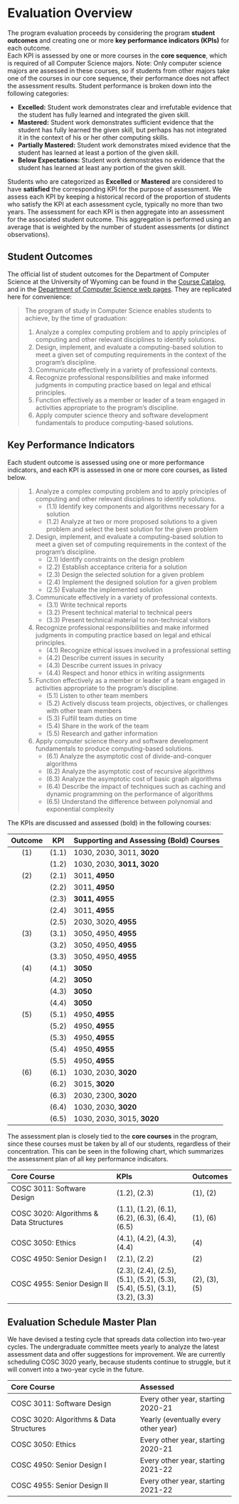 # Evaluation Overview

The program evaluation proceeds by considering the program **student outcomes** 
and creating one or more **key performance indicators (KPIs)** for each outcome.  
Each KPI is assessed by one or more courses in the **core sequence**, which is
required of all Computer Science majors. Note: Only computer science majors are
assessed in these courses, so if students from other majors take one of the
courses in our core sequence, their performance does not affect the assessment
results. Student performance is broken down into the following categories:

* **Excelled:** Student work demonstrates clear and irrefutable evidence that the 
  student has fully learned and integrated the given skill. 
* **Mastered:** Student work demonstrates sufficient evidence that the student has 
  fully learned the given skill, but perhaps has not integrated it in the context 
  of his or her other computing skills. 
* **Partially Mastered:** Student work demonstrates mixed evidence that the student 
  has learned at least a portion of the given skill.
* **Below Expectations:** Student work demonstrates no evidence that the student has 
  learned at least any portion of the given skill.

Students who are categorized as **Excelled** or **Mastered** are considered to
have **satisfied** the corresponding KPI for the purpose of assessment. We assess 
each KPI by keeping a historical record of the proportion of students who satisfy
the KPI at each assessment cycle, typically no more than two years.  The assessment
for each KPI is then aggregate into an assessment for the associated student outcome.
This aggregation is performed using an average that is weighted by the number of
student assessments (or distinct observations).

## Student Outcomes

The official list of student outcomes for the Department of Computer Science at the 
University of Wyoming can be found in the 
[Course Catalog](http://www.uwyo.edu/registrar/university_catalog/5encosc.html), 
and in the [Department of Computer Science web pages](http://www.uwyo.edu/cosc/current_students/undergraduate-students/abet/index.html).
They are replicated here for convenience:

> The program of study in Computer Sci­ence enables students to achieve, by the time of graduation:
>
> (1) Analyze a complex computing problem and to apply principles of computing and other relevant disciplines to identify solutions.
> (2) Design, implement, and evaluate a computing-based solution to meet a given set of computing requirements in the context of the program’s discipline.
> (3) Communicate effectively in a variety of professional contexts.
> (4) Recognize professional responsibilities and make informed judgments in computing practice based on legal and ethical principles.
> (5) Function effectively as a member or leader of a team engaged in activities appropriate to the program’s discipline.
> (6) Apply computer science theory and software development fundamentals to produce computing-based solutions.

## Key Performance Indicators

Each student outcome is assessed using one or more performance indicators, and each KPI is assessed in one or more
core courses, as listed below.  

> (1) Analyze a complex computing problem and to apply principles of computing and other relevant disciplines to identify solutions.
>     * (1.1) Identify key components and algorithms necessary for a solution
>     * (1.2) Analyze at two or more proposed solutions to a given problem and select the best solution for the given problem
> (2) Design, implement, and evaluate a computing-based solution to meet a given set of computing requirements in the context of the program’s discipline.
>     * (2.1) Identify constraints on the design problem
>     * (2.2) Establish acceptance criteria for a solution
>     * (2.3) Design the selected solution for a given problem
>     * (2.4) Implement the designed solution for a given problem
>     * (2.5) Evaluate the implemented solution
> (3) Communicate effectively in a variety of professional contexts.
>     * (3.1) Write technical reports
>     * (3.2) Present technical material to technical peers
>     * (3.3) Present technical material to non-technical visitors
> (4) Recognize professional responsibilities and make informed judgments in computing practice based on legal and ethical principles.
>     * (4.1) Recognize ethical issues involved in a professional setting
>     * (4.2) Describe current issues in security
>     * (4.3) Describe current issues in privacy
>     * (4.4) Respect and honor ethics in writing assignments
> (5) Function effectively as a member or leader of a team engaged in activities appropriate to the program’s discipline.
>     * (5.1) Listen to other team members
>     * (5.2) Actively discuss team projects, objectives, or challenges with other team members
>     * (5.3) Fulfill team duties on time
>     * (5.4) Share in the work of the team
>     * (5.5) Research and gather information
> (6) Apply computer science theory and software development fundamentals to produce computing-based solutions.
>     * (6.1) Analyze the asymptotic cost of divide-and-conquer algorithms
>     * (6.2) Analyze the asymptotic cost of recursive algorithms
>     * (6.3) Analyze the asymptotic cost of basic graph algorithms
>     * (6.4) Describe the impact of techniques such as caching and dynamic programming on the performance of algorithms
>     * (6.5) Understand the difference between polynomial and exponential complexity

The KPIs are discussed and assessed (bold) in the following courses:

Outcome | KPI    | Supporting and Assessing (Bold) Courses
:------:|:------:|---------------------------------------
(1)     | (1.1)  | 1030, 2030, 3011, **3020**
&nbsp;  | (1.2)  | 1030, 2030, **3011, 3020**
(2)     | (2.1)  | 3011, **4950**
&nbsp;  | (2.2)  | 3011, **4950**
&nbsp;  | (2.3)  | **3011, 4955**
&nbsp;  | (2.4)  | 3011, **4955**
&nbsp;  | (2.5)  | 2030, 3020, **4955**
(3)     | (3.1)  | 3050, 4950, **4955**
&nbsp;  | (3.2)  | 3050, 4950, **4955**
&nbsp;  | (3.3)  | 3050, 4950, **4955**
(4)     | (4.1)  | **3050**
&nbsp;  | (4.2)  | **3050**
&nbsp;  | (4.3)  | **3050**
&nbsp;  | (4.4)  | **3050**
(5)     | (5.1)  | 4950, **4955**
&nbsp;  | (5.2)  | 4950, **4955**
&nbsp;  | (5.3)  | 4950, **4955**
&nbsp;  | (5.4)  | 4950, **4955**
&nbsp;  | (5.5)  | 4950, **4955**
(6)     | (6.1)  | 1030, 2030, **3020**
&nbsp;  | (6.2)  | 3015, **3020**
&nbsp;  | (6.3)  | 2030, 2300, **3020**
&nbsp;  | (6.4)  | 1030, 2030, **3020**
&nbsp;  | (6.5)  | 1030, 2030, 3015, **3020**

The assessment plan is closely tied to the **core courses**
in the program, since these courses must be taken by all of
our students, regardless of their concentration.  This can
be seen in the following chart, which summarizes the 
assessment plan of all key performance indicators.

Core Course                             | KPIs                        | Outcomes
:---------------------------------------|:----------------------------|:--------
COSC 3011: Software Design              | (1.2), (2.3)                | (1), (2)
COSC 3020: Algorithms & Data Structures | (1.1), (1.2), (6.1), (6.2), (6.3), (6.4), (6.5)  | (1), (6)
COSC 3050: Ethics                       | (4.1), (4.2), (4.3), (4.4)  | (4)
COSC 4950: Senior Design I              | (2.1), (2.2)                | (2)
COSC 4955: Senior Design II             | (2.3), (2.4), (2.5), (5.1), (5.2), (5.3), (5.4), (5.5), (3.1), (3.2), (3.3) | (2), (3), (5)

## Evaluation Schedule Master Plan

We have devised a testing cycle that spreads data collection into two-year cycles.
The undergraduate committee meets yearly to analyze the latest assessment data and
offer suggestions for improvement.
We are currently scheduling COSC 3020 yearly, because students
continue to struggle, but it will convert into a two-year cycle in the future.

Core Course                             | Assessed
:---------------------------------------|:----------------------------
COSC 3011: Software Design              | Every other year, starting 2020-21
COSC 3020: Algorithms & Data Structures | Yearly (eventually every other year)
COSC 3050: Ethics                       | Every other year, starting 2020-21
COSC 4950: Senior Design I              | Every other year, starting 2021-22
COSC 4955: Senior Design II             | Every other year, starting 2021-22

